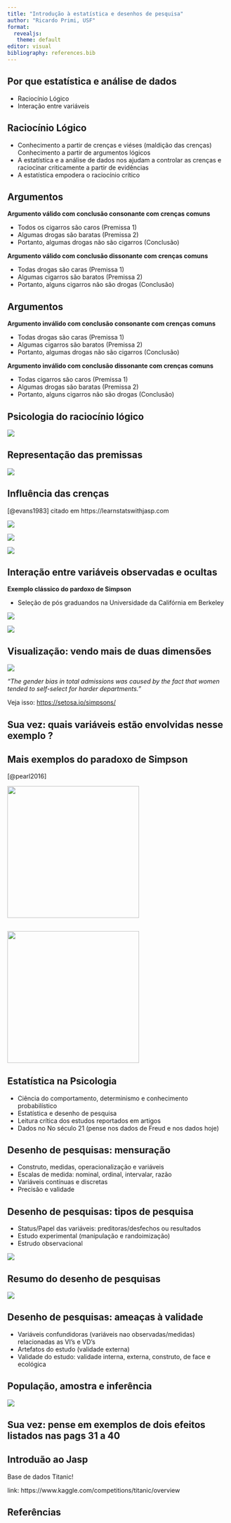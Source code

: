 ```yaml
---
title: "Introdução à estatística e desenhos de pesquisa"
author: "Ricardo Primi, USF"
format: 
  revealjs:
   theme: default
editor: visual
bibliography: references.bib
---
```


## Por que estatística e análise de dados

-   Raciocínio Lógico
-   Interação entre variáveis

## Raciocínio Lógico

-   Conhecimento a partir de crenças e viéses (maldição das crenças) Conhecimento a partir de argumentos lógicos\
-   A estatística e a análise de dados nos ajudam a controlar as crenças e raciocinar criticamente a partir de evidências
-   A estatística empodera o raciocínio crítico

## Argumentos

**Argumento válido com conclusão consonante com crenças comuns**

-   Todos os cigarros são caros (Premissa 1)
-   Algumas drogas são baratas (Premissa 2)
-   Portanto, algumas drogas não são cigarros (Conclusão)

**Argumento válido com conclusão dissonante com crenças comuns**

-   Todas drogas são caras (Premissa 1)
-   Algumas cigarros são baratos (Premissa 2)
-   Portanto, alguns cigarros não são drogas (Conclusão)

## Argumentos

**Argumento inválido com conclusão consonante com crenças comuns**

-   Todas drogas são caras (Premissa 1)
-   Algumas cigarros são baratos (Premissa 2)
-   Portanto, algumas drogas não são cigarros (Conclusão)

**Argumento inválido com conclusão dissonante com crenças comuns**

-   Todas cigarros são caros (Premissa 1)
-   Algumas drogas são baratas (Premissa 2)
-   Portanto, alguns cigarros não são drogas (Conclusão)

## Psicologia do raciocínio lógico

![](images/paste-AA1A3AAC.png)

## Representação das premissas

![](images/paste-23C26E01.png)

## Influência das crenças

[@evans1983] citado em https://learnstatswithjasp.com

![](images/paste-A0ACBDB0.png){fig-align="center"}

![](images/paste-04A211F1.png){fig-align="center"}

![](images/paste-C2991DD8.png){fig-align="center"}

## Interação entre variáveis observadas e ocultas

**Exemplo clássico do pardoxo de Simpson**

-   Seleção de pós graduandos na Universidade da Califórnia em Berkeley

![](images/paste-DC081657.png){fig-align="center"}

![](images/paste-DC37BDFF.png){fig-align="center"}

## Visualização: vendo mais de duas dimensões

![](images/paste-9B7E58A4.png){fig-align="center"}

*"The gender bias in total admissions was caused by the fact that women tended to self-select for harder departments."*

Veja isso: <https://setosa.io/simpsons/>

## Sua vez: quais variáveis estão envolvidas nesse exemplo ?

## Mais exemplos do paradoxo de Simpson

[@pearl2016]

![](images/paste-882123D4.png){fig-align="center" width="300"}

## 

![](images/paste-9AC67A2F.png){fig-align="center" width="300"}

## Estatística na Psicologia

-   Ciência do comportamento, determinismo e conhecimento probabilístico
-   Estatística e desenho de pesquisa
-   Leitura crítica dos estudos reportados em artigos
-   Dados no No século 21 (pense nos dados de Freud e nos dados hoje)

## Desenho de pesquisas: mensuração

-   Construto, medidas, operacionalização e variáveis
-   Escalas de medida: nominal, ordinal, intervalar, razão
-   Variáveis contínuas e discretas
-   Precisão e validade

## Desenho de pesquisas: tipos de pesquisa

-   Status/Papel das variáveis: preditoras/desfechos ou resultados
-   Estudo experimental (manipulação e randoimização)
-   Estrudo observacional

![](images/paste-7461C134.png){fig-align="center"}

## Resumo do desenho de pesquisas

![](images/paste-6F75D4D8.png)

## Desenho de pesquisas: ameaças à validade

-   Variáveis confundidoras (variáveis nao observadas/medidas) relacionadas as VI's e VD's
-   Artefatos do estudo (validade externa)
-   Validade do estudo: validade interna, externa, construto, de face e ecológica

## População, amostra e inferência

![](images/paste-8648723A.png)

## Sua vez: pense em exemplos de dois efeitos listados nas pags 31 a 40

## Introduão ao Jasp

Base de dados Titanic!

link: https://www.kaggle.com/competitions/titanic/overview

## Referências
